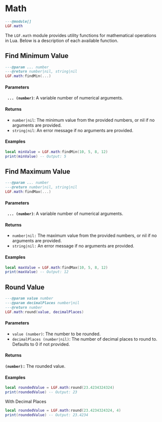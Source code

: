 
# Math

```lua copy
---@module[]
LGF.math
```

The `LGF.math` module provides utility functions for mathematical operations in Lua. Below is a description of each available function.

## Find Minimum Value

```lua copy
---@param ... number
---@return number|nil, string|nil
LGF.math:findMin(...)
```

#### Parameters

**` ... (number)`**: A variable number of numerical arguments.

#### Returns

- `number|nil`: The minimum value from the provided numbers, or nil if no arguments are provided.
- `string|nil`: An error message if no arguments are provided.

#### Examples

```lua copy
local minValue = LGF.math:findMin(10, 5, 8, 12)
print(minValue) -- Output: 5
```

## Find Maximum Value

```lua copy
---@param ... number
---@return number|nil, string|nil
LGF.math:findMax(...)
```

#### Parameters

**` ... (number)`**: A variable number of numerical arguments.

#### Returns
- `number|nil:` The maximum value from the provided numbers, or nil if no arguments are provided.
- `string|nil:` An error message if no arguments are provided.

#### Examples

```lua copy
local maxValue = LGF.math:findMax(10, 5, 8, 12)
print(maxValue) -- Output: 12
```



## Round Value

```lua copy
---@param value number
---@param decimalPlaces number|nil
---@return number
LGF.math:round(value, decimalPlaces)
```


#### Parameters

- `value (number)`: The number to be rounded.
- `decimalPlaces (number|nil)`: The number of decimal places to round to. Defaults to 0 if not provided.

#### Returns

**`(number)`**:: The rounded value.

#### Examples

```lua copy
local roundedValue = LGF.math:round(23.4234324324)
print(roundedValue) -- Output: 23
```

With Decimal Places

```lua copy
local roundedValue = LGF.math:round(23.4234324324, 4)
print(roundedValue) -- Output: 23.4234
```
